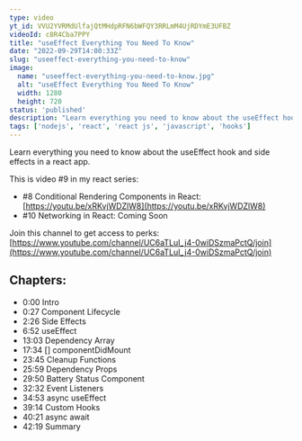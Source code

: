 ```yaml
---
type: video
yt_id: VVU2YVRMdUlfajQtMHdpRFN6bWFQY3RRLmM4UjRDYmE3UFBZ
videoId: c8R4Cba7PPY
title: "useEffect Everything You Need To Know"
date: "2022-09-29T14:00:33Z"
slug: "useeffect-everything-you-need-to-know"
image: 
  name: "useeffect-everything-you-need-to-know.jpg"
  alt: "useEffect Everything You Need To Know"
  width: 1280
  height: 720
status: 'published'
description: "Learn everything you need to know about the useEffect hook and side effects in a react app."
tags: ['nodejs', 'react', 'react js', 'javascript', 'hooks']
---
```


Learn everything you need to know about the useEffect hook and side effects in a react app.

This is video #9 in my react series: 

* #8 Conditional Rendering Components in React: [https://youtu.be/xRKvjWDZlW8](https://youtu.be/xRKvjWDZlW8)
* #10 Networking in React: Coming Soon

Join this channel to get access to perks:
[https://www.youtube.com/channel/UC6aTLuI_j4-0wiDSzmaPctQ/join](https://www.youtube.com/channel/UC6aTLuI_j4-0wiDSzmaPctQ/join)

## Chapters:

* 0:00 Intro
* 0:27 Component Lifecycle
* 2:26 Side Effects
* 6:52 useEffect
* 13:03 Dependency Array
* 17:34 [] componentDidMount 
* 23:45 Cleanup Functions
* 25:59 Dependency Props
* 29:50 Battery Status Component
* 32:32 Event Listeners
* 34:53 async useEffect
* 39:14 Custom Hooks
* 40:21 async await 
* 42:19 Summary


